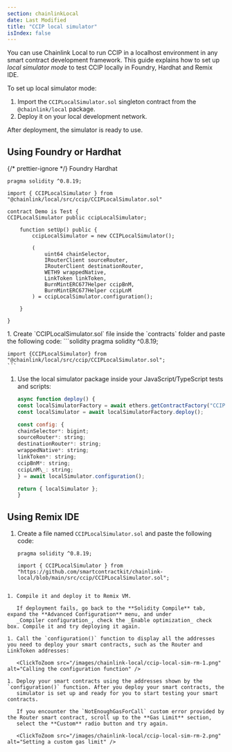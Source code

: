 ```yaml
---
section: chainlinkLocal
date: Last Modified
title: "CCIP local simulator"
isIndex: false
---
```



You can use Chainlink Local to run CCIP in a localhost environment in any smart contract development framework. This guide explains how to set up
_local simulator mode_ to test CCIP locally in Foundry, Hardhat and Remix IDE.

To set up local simulator mode:

1. Import the `CCIPLocalSimulator.sol` singleton contract from the `@chainlink/local` package.
1. Deploy it on your local development network.

After deployment, the simulator is ready to use.

## Using Foundry or Hardhat

{/* prettier-ignore */}
<TabsContent sharedStore="devFramework" client:visible>
<Fragment slot="tab.1">Foundry</Fragment>
<Fragment slot="tab.2">Hardhat</Fragment>
<Fragment slot="panel.1">
```solidity
pragma solidity ^0.8.19;

import { CCIPLocalSimulator } from "@chainlink/local/src/ccip/CCIPLocalSimulator.sol"

contract Demo is Test {
CCIPLocalSimulator public ccipLocalSimulator;

    function setUp() public {
        ccipLocalSimulator = new CCIPLocalSimulator();

        (
            uint64 chainSelector,
            IRouterClient sourceRouter,
            IRouterClient destinationRouter,
            WETH9 wrappedNative,
            LinkToken linkToken,
            BurnMintERC677Helper ccipBnM,
            BurnMintERC677Helper ccipLnM
        ) = ccipLocalSimulator.configuration();

    }

}

````
</Fragment>
<Fragment slot="panel.2">
1. Create `CCIPLocalSimulator.sol` file inside the `contracts` folder and paste the following code:
    ```solidity
    pragma solidity ^0.8.19;

    import {CCIPLocalSimulator} from "@chainlink/local/src/ccip/CCIPLocalSimulator.sol";
    ```
1. Use the local simulator package inside your JavaScript/TypeScript tests and scripts:
    ```js
    async function deploy() {
    const localSimulatorFactory = await ethers.getContractFactory("CCIPLocalSimulator");
    const localSimulator = await localSimulatorFactory.deploy();

    const config: {
    chainSelector*: bigint;
    sourceRouter*: string;
    destinationRouter*: string;
    wrappedNative*: string;
    linkToken*: string;
    ccipBnM*: string;
    ccipLnM\_: string;
    } = await localSimulator.configuration();

    return { localSimulator };
    }
    ```
</Fragment>
</TabsContent>

## Using Remix IDE

1. Create a file named `CCIPLocalSimulator.sol` and paste the following code:

   ```solidity
   pragma solidity ^0.8.19;

   import { CCIPLocalSimulator } from "https://github.com/smartcontractkit/chainlink-local/blob/main/src/ccip/CCIPLocalSimulator.sol";
````

1. Compile it and deploy it to Remix VM.

   If deployment fails, go back to the **Solidity Compile** tab, expand the **Advanced Configuration** menu, and under
   _Compiler configuration_, check the _Enable optimization_ check box. Compile it and try deploying it again.

1. Call the `configuration()` function to display all the addresses you need to deploy your smart contracts, such as the Router and LinkToken addresses:

   <ClickToZoom src="/images/chainlink-local/ccip-local-sim-rm-1.png" alt="Calling the configuration function" />

1. Deploy your smart contracts using the addresses shown by the `configuration()` function. After you deploy your smart contracts, the
   simulator is set up and ready for you to start testing your smart contracts.

   If you encounter the `NotEnoughGasForCall` custom error provided by the Router smart contract, scroll up to the **Gas Limit** section,
   select the **Custom** radio button and try again.

   <ClickToZoom src="/images/chainlink-local/ccip-local-sim-rm-2.png" alt="Setting a custom gas limit" />

